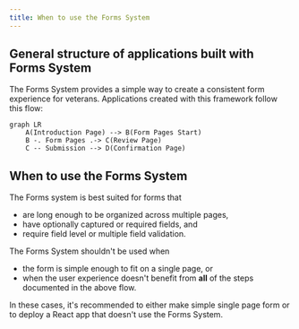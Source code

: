 ```yaml
---
title: When to use the Forms System
---
```


## General structure of applications built with Forms System

The Forms System provides a simple way to create a consistent form experience for veterans. Applications created with this framework follow this flow:

```mermaid
graph LR
    A(Introduction Page) --> B(Form Pages Start)
    B -. Form Pages .-> C(Review Page)
    C -- Submission --> D(Confirmation Page)
```

## When to use the Forms System

The Forms system is best suited for forms that

- are long enough to be organized across multiple pages,
- have optionally captured or required fields, and
- require field level or multiple field validation.

The Forms System shouldn't be used when
- the form is simple enough to fit on a single page, or
- when the user experience doesn't benefit from **all** of the steps documented in the above flow.

In these cases, it's recommended to either make simple single page form or to deploy a React app that doesn't use the Forms System.